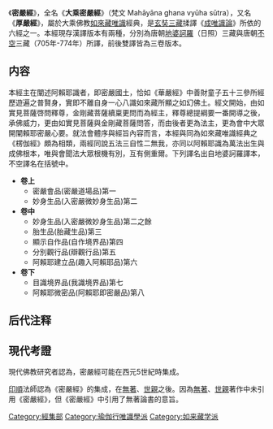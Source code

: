 {{original research|time=2019-06-30T12:05:04+00:00}}
{{unreferenced|time=2019-06-30T12:05:04+00:00}}
{{佛教}}
《'''密嚴經'''》，全名《'''大乘密嚴經'''》（梵文 Mahāyāna ghana vyūha sūtra），又名《'''厚嚴經'''》，屬於大乘佛教[[如來藏|如來藏]][[唯識|唯識]]經典，是[[玄奘|玄奘]][[三藏法師|三藏]]揉譯《[[成唯識論|成唯識論]]》所依的六經之一。本經現存漢譯版本有兩種，分別為唐朝[[地婆訶羅|地婆訶羅]]（日照）三藏與唐朝[[不空|不空]]三藏（705年-774年）所譯，前後雙譯皆為三卷版本。

== 内容 ==
本經主在闡述阿賴耶識者，即密嚴國土，恰如《華嚴經》中善財童子五十三參所經歷遊遍之普賢身，實即不離自身一心八識如來藏所顯之如幻佛土。經文開始，由如實見菩薩啓問釋尊，金剛藏菩薩續稟更問而為經主，釋尊總提綱要一番開導之後，承佛威力，更由如實見菩薩與金剛藏菩薩問答，而由後者更為法主，更為會中大眾開闡賴耶密嚴心要。就法會體序與經旨內容而言，本經與同為如來藏唯識經典之《楞伽經》頗為相類，兩經同說五法三自性二無我，亦同以阿賴耶識為萬法出生與成佛根本，唯與會聞法大眾根機有別，互有側重爾。下列譯名出自地婆訶羅譯本，不空譯名在括號中。

*'''卷上''' 
**密嚴會品(密嚴道場品)第一  
**妙身生品(入密嚴微妙身生品)第二                                                                                
*'''卷中'''
**妙身生品(入密嚴微妙身生品)第二之餘
**胎生品(胎藏生品)第三
**顯示自作品(自作境界品)第四
**分別觀行品(辯觀行品)第五
**阿賴耶建立品(趣入阿賴耶品)第六
*'''卷下'''
**目識境界品(我識境界品)第七
**阿賴耶微密品(阿賴耶即密嚴品)第八

== 后代注释 ==
==現代考證==
現代佛教研究者認為，密嚴經可能在西元5世紀時集成。

[[印順|印順]]法師認為《密嚴經》的集成，在[[無著|無著]]、[[世親|世親]]之後。因為[[無著|無著]]、[[世親|世親]]著作中未引用《密嚴經》，但《密嚴經》中引用了無著論書的意旨。

{{China-buddhism-book-jingji}}
{{唯识}}

[[Category:經集部|Category:經集部]]
[[Category:瑜伽行唯識學派|Category:瑜伽行唯識學派]]
[[Category:如来藏学派|Category:如来藏学派]]